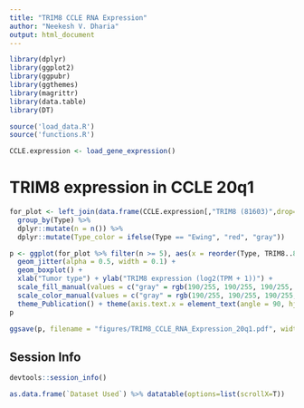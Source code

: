 ```yaml
---
title: "TRIM8 CCLE RNA Expression"
author: "Neekesh V. Dharia"
output: html_document
---
```


```r
library(dplyr)
library(ggplot2)
library(ggpubr)
library(ggthemes)
library(magrittr)
library(data.table)
library(DT)

source('load_data.R')
source('functions.R')

CCLE.expression <- load_gene_expression()
```

# TRIM8 expression in CCLE 20q1

```r
for_plot <- left_join(data.frame(CCLE.expression[,"TRIM8 (81603)",drop=F]) %>% dplyr::mutate(DepMap_ID = rownames(.)), mf, by = "DepMap_ID") %>%
  group_by(Type) %>%
  dplyr::mutate(n = n()) %>%
  dplyr::mutate(Type_color = ifelse(Type == "Ewing", "red", "gray"))

p <- ggplot(for_plot %>% filter(n >= 5), aes(x = reorder(Type, TRIM8..81603., FUN = median), y = TRIM8..81603., fill = Type_color)) +
  geom_jitter(alpha = 0.5, width = 0.1) + 
  geom_boxplot() + 
  xlab("Tumor type") + ylab("TRIM8 expression (log2(TPM + 1))") +
  scale_fill_manual(values = c("gray" = rgb(190/255, 190/255, 190/255, 0.5), "red" = rgb(1, 0, 0, 0.5))) + 
  scale_color_manual(values = c("gray" = rgb(190/255, 190/255, 190/255, 0.5), "red" = rgb(1, 0, 0, 0.5))) + 
  theme_Publication() + theme(axis.text.x = element_text(angle = 90, hjust = 1), panel.grid = element_blank(), legend.position = "none") 
p

ggsave(p, filename = "figures/TRIM8_CCLE_RNA_Expression_20q1.pdf", width = 8, height = 6)
```

## Session Info

```r
devtools::session_info()
```

```r
as.data.frame(`Dataset Used`) %>% datatable(options=list(scrollX=T))
```

